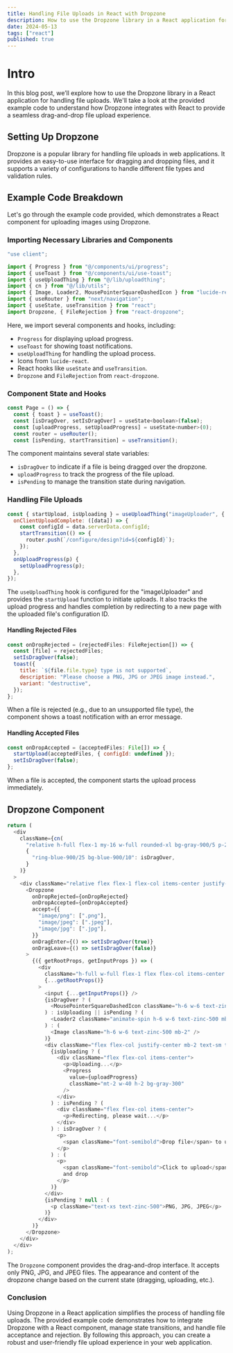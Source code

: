 ```yaml
---
title: Handling File Uploads in React with Dropzone
description: How to use the Dropzone library in a React application for handling file uploads.
date: 2024-05-13
tags: ["react"]
published: true
---
```


# Intro

In this blog post, we’ll explore how to use the Dropzone library in a React application for handling file uploads. We'll take a look at the provided example code to understand how Dropzone integrates with React to provide a seamless drag-and-drop file upload experience.

## Setting Up Dropzone

Dropzone is a popular library for handling file uploads in web applications. It provides an easy-to-use interface for dragging and dropping files, and it supports a variety of configurations to handle different file types and validation rules.

## Example Code Breakdown

Let's go through the example code provided, which demonstrates a React component for uploading images using Dropzone.

### Importing Necessary Libraries and Components

```javascript
"use client";

import { Progress } from "@/components/ui/progress";
import { useToast } from "@/components/ui/use-toast";
import { useUploadThing } from "@/lib/uploadthing";
import { cn } from "@/lib/utils";
import { Image, Loader2, MousePointerSquareDashedIcon } from "lucide-react";
import { useRouter } from "next/navigation";
import { useState, useTransition } from "react";
import Dropzone, { FileRejection } from "react-dropzone";
```

Here, we import several components and hooks, including:

- `Progress` for displaying upload progress.
- `useToast` for showing toast notifications.
- `useUploadThing` for handling the upload process.
- Icons from `lucide-react`.
- React hooks like `useState` and `useTransition`.
- `Dropzone` and `FileRejection` from `react-dropzone`.

### Component State and Hooks

```javascript
const Page = () => {
  const { toast } = useToast();
  const [isDragOver, setIsDragOver] = useState<boolean>(false);
  const [uploadProgress, setUploadProgress] = useState<number>(0);
  const router = useRouter();
  const [isPending, startTransition] = useTransition();
```

The component maintains several state variables:

- `isDragOver` to indicate if a file is being dragged over the dropzone.
- `uploadProgress` to track the progress of the file upload.
- `isPending` to manage the transition state during navigation.

### Handling File Uploads

```javascript
const { startUpload, isUploading } = useUploadThing("imageUploader", {
  onClientUploadComplete: ([data]) => {
    const configId = data.serverData.configId;
    startTransition(() => {
      router.push(`/configure/design?id=${configId}`);
    });
  },
  onUploadProgress(p) {
    setUploadProgress(p);
  },
});
```

The `useUploadThing` hook is configured for the "imageUploader" and provides the `startUpload` function to initiate uploads. It also tracks the upload progress and handles completion by redirecting to a new page with the uploaded file's configuration ID.

#### Handling Rejected Files

```javascript
const onDropRejected = (rejectedFiles: FileRejection[]) => {
  const [file] = rejectedFiles;
  setIsDragOver(false);
  toast({
    title: `${file.file.type} type is not supported`,
    description: "Please choose a PNG, JPG or JPEG image instead.",
    variant: "destructive",
  });
};
```

When a file is rejected (e.g., due to an unsupported file type), the component shows a toast notification with an error message.

#### Handling Accepted Files

```javascript
const onDropAccepted = (acceptedFiles: File[]) => {
  startUpload(acceptedFiles, { configId: undefined });
  setIsDragOver(false);
};
```

When a file is accepted, the component starts the upload process immediately.

## Dropzone Component

```javascript
return (
  <div
    className={cn(
      "relative h-full flex-1 my-16 w-full rounded-xl bg-gray-900/5 p-2 ring-1 ring-inset ring-gray-900/10 lg:rounded-2xl flex justify-center flex-col items-center",
      {
        "ring-blue-900/25 bg-blue-900/10": isDragOver,
      }
    )}
  >
    <div className="relative flex flex-1 flex-col items-center justify-center w-full">
      <Dropzone
        onDropRejected={onDropRejected}
        onDropAccepted={onDropAccepted}
        accept={{
          "image/png": [".png"],
          "image/jpeg": [".jpeg"],
          "image/jpg": [".jpg"],
        }}
        onDragEnter={() => setIsDragOver(true)}
        onDragLeave={() => setIsDragOver(false)}
      >
        {({ getRootProps, getInputProps }) => (
          <div
            className="h-full w-full flex-1 flex flex-col items-center justify-center"
            {...getRootProps()}
          >
            <input {...getInputProps()} />
            {isDragOver ? (
              <MousePointerSquareDashedIcon className="h-6 w-6 text-zinc-500 mb-2" />
            ) : isUploading || isPending ? (
              <Loader2 className="animate-spin h-6 w-6 text-zinc-500 mb-2" />
            ) : (
              <Image className="h-6 w-6 text-zinc-500 mb-2" />
            )}
            <div className="flex flex-col justify-center mb-2 text-sm text-zinc-700">
              {isUploading ? (
                <div className="flex flex-col items-center">
                  <p>Uploading...</p>
                  <Progress
                    value={uploadProgress}
                    className="mt-2 w-40 h-2 bg-gray-300"
                  />
                </div>
              ) : isPending ? (
                <div className="flex flex-col items-center">
                  <p>Redirecting, please wait...</p>
                </div>
              ) : isDragOver ? (
                <p>
                  <span className="font-semibold">Drop file</span> to upload
                </p>
              ) : (
                <p>
                  <span className="font-semibold">Click to upload</span> or drag
                  and drop
                </p>
              )}
            </div>
            {isPending ? null : (
              <p className="text-xs text-zinc-500">PNG, JPG, JPEG</p>
            )}
          </div>
        )}
      </Dropzone>
    </div>
  </div>
);
```

The `Dropzone` component provides the drag-and-drop interface. It accepts only PNG, JPG, and JPEG files. The appearance and content of the dropzone change based on the current state (dragging, uploading, etc.).

### Conclusion

Using Dropzone in a React application simplifies the process of handling file uploads. The provided example code demonstrates how to integrate Dropzone with a React component, manage state transitions, and handle file acceptance and rejection. By following this approach, you can create a robust and user-friendly file upload experience in your web application.
